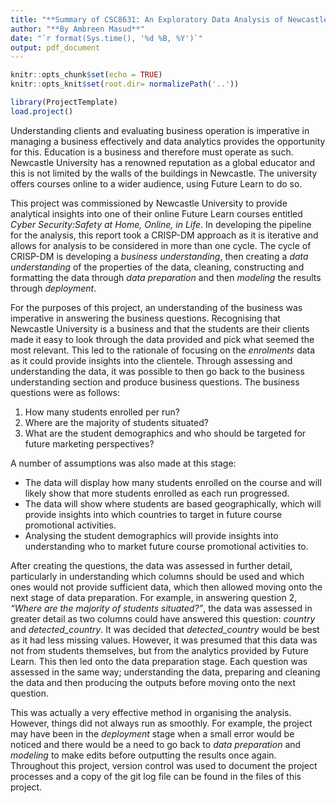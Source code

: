 ```yaml
---
title: "**Summary of CSC8631: An Exploratory Data Analysis of Newcastle University's Future Learn Course in Cyber Security**"
author: "**By Ambreen Masud**"
date: "`r format(Sys.time(), '%d %B, %Y')`"
output: pdf_document
---
```


```r
knitr::opts_chunk$set(echo = TRUE)
knitr::opts_knit$set(root.dir= normalizePath('..'))
```

```r
library(ProjectTemplate)
load.project()
```


Understanding clients and evaluating business operation is imperative in managing a business effectively and data analytics provides the opportunity for this. Education is a business and therefore must operate as such. Newcastle University has a renowned reputation as a global educator and this is not limited by the walls of the buildings in Newcastle. The university offers courses online to a wider audience, using Future Learn to do so.    

This project was commissioned by Newcastle University to provide analytical insights into one of their online Future Learn courses entitled *Cyber Security:Safety at Home, Online, in Life*. In developing the pipeline for the analysis, this report took a CRISP-DM approach as it is iterative and allows for analysis to be considered in more than one cycle. The cycle of CRISP-DM is developing a *business understanding*, then creating a *data understanding* of the properties of the data, cleaning, constructing and formatting the data through *data preparation* and then *modeling* the results through *deployment*. 

For the purposes of this project, an understanding of the business was imperative in answering the business questions. Recognising that Newcastle University is a business and that the students are their clients made it easy to look through the data provided and pick what seemed the most relevant. This led to the rationale of focusing on the *enrolments* data as it could provide insights into the clientele.  Through assessing and understanding the data, it was possible to then go back to the business understanding section and produce business questions. The business questions were as follows:

1. How many students enrolled per run?
2. Where are the majority of students situated?
3. What are the student demographics and who should be targeted for future marketing perspectives?

A number of assumptions was also made at this stage:

* The data will display how many students enrolled on the course and will likely show that more students enrolled as each run progressed.
* The data will show where students are based geographically, which will provide insights into which countries to target in future course promotional activities. 
* Analysing the student demographics will provide insights into understanding who to market future course promotional activities to. 

After creating the questions, the data was assessed in further detail, particularly in understanding which columns should be used and which ones would not provide sufficient data, which then allowed moving onto the next stage of data preparation. For example, in answering question 2, *"Where are the majority of students situated?"*, the data was assessed in greater detail as two columns could have answered this question: *country* and *detected_country*. It was decided that *detected_country* would be best as it had less missing values. However, it was presumed that this data was not from students themselves, but from the analytics provided by Future Learn. This then led onto the data preparation stage. Each question was assessed in the same way; understanding the data, preparing and cleaning the data and then producing the outputs before moving onto the next question. 

This was actually a very effective method in organising the analysis. However, things did not always run as smoothly. For example, the project may have been in the *deployment* stage when a small error would be noticed and there would be a need to go back to *data preparation* and *modeling* to make edits before outputting the results once again. Throughout this project, version control was used to document the project processes and a copy of the git log file can be found in the files of this project. 

